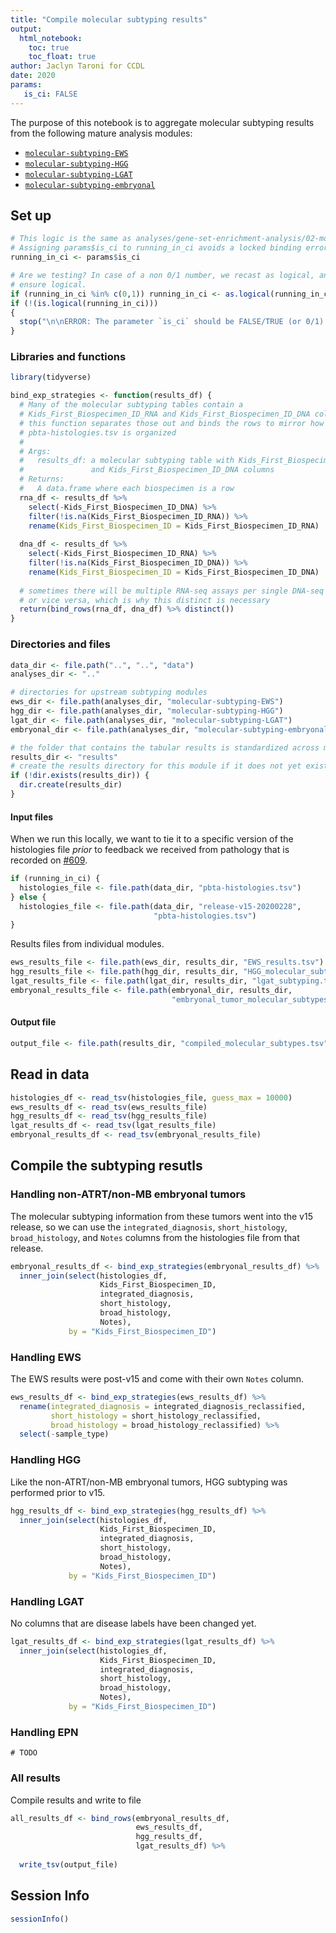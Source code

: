 ```yaml
---
title: "Compile molecular subtyping results"
output: 
  html_notebook:
    toc: true
    toc_float: true
author: Jaclyn Taroni for CCDL
date: 2020
params:
   is_ci: FALSE
---
```


The purpose of this notebook is to aggregate molecular subtyping results from the following mature analysis modules:

* [`molecular-subtyping-EWS`](https://github.com/jaclyn-taroni/OpenPBTA-analysis/tree/645-pathology-feedback/analyses/molecular-subtyping-EWS)
* [`molecular-subtyping-HGG`](https://github.com/jaclyn-taroni/OpenPBTA-analysis/tree/645-pathology-feedback/analyses/molecular-subtyping-HGG)
* [`molecular-subtyping-LGAT`](https://github.com/jaclyn-taroni/OpenPBTA-analysis/tree/645-pathology-feedback/analyses/molecular-subtyping-LGAT)
* [`molecular-subtyping-embryonal`](https://github.com/jaclyn-taroni/OpenPBTA-analysis/tree/645-pathology-feedback/analyses/molecular-subtyping-embryonal)

## Set up

```r
# This logic is the same as analyses/gene-set-enrichment-analysis/02-model-gsea.Rmd
# Assigning params$is_ci to running_in_ci avoids a locked binding error
running_in_ci <- params$is_ci

# Are we testing? In case of a non 0/1 number, we recast as logical, and then 
# ensure logical.
if (running_in_ci %in% c(0,1)) running_in_ci <- as.logical(running_in_ci)
if (!(is.logical(running_in_ci)))
{
  stop("\n\nERROR: The parameter `is_ci` should be FALSE/TRUE (or 0/1).")
}
```

### Libraries and functions

```r
library(tidyverse)
```

```r
bind_exp_strategies <- function(results_df) {
  # Many of the molecular subtyping tables contain a 
  # Kids_First_Biospecimen_ID_RNA and Kids_First_Biospecimen_ID_DNA column,
  # this function separates those out and binds the rows to mirror how 
  # pbta-histologies.tsv is organized
  #
  # Args:
  #   results_df: a molecular subtyping table with Kids_First_Biospecimen_ID_RNA
  #               and Kids_First_Biospecimen_ID_DNA columns
  # Returns:
  #   A data.frame where each biospecimen is a row
  rna_df <- results_df %>%
    select(-Kids_First_Biospecimen_ID_DNA) %>%
    filter(!is.na(Kids_First_Biospecimen_ID_RNA)) %>%
    rename(Kids_First_Biospecimen_ID = Kids_First_Biospecimen_ID_RNA)
  
  dna_df <- results_df %>%
    select(-Kids_First_Biospecimen_ID_RNA) %>%
    filter(!is.na(Kids_First_Biospecimen_ID_DNA)) %>%
    rename(Kids_First_Biospecimen_ID = Kids_First_Biospecimen_ID_DNA)
  
  # sometimes there will be multiple RNA-seq assays per single DNA-seq assay
  # or vice versa, which is why this distinct is necessary
  return(bind_rows(rna_df, dna_df) %>% distinct())
}
```

### Directories and files

```r
data_dir <- file.path("..", "..", "data")
analyses_dir <- ".."

# directories for upstream subtyping modules
ews_dir <- file.path(analyses_dir, "molecular-subtyping-EWS")
hgg_dir <- file.path(analyses_dir, "molecular-subtyping-HGG")
lgat_dir <- file.path(analyses_dir, "molecular-subtyping-LGAT")
embryonal_dir <- file.path(analyses_dir, "molecular-subtyping-embryonal")

# the folder that contains the tabular results is standardized across modules
results_dir <- "results"
# create the results directory for this module if it does not yet exist
if (!dir.exists(results_dir)) {
  dir.create(results_dir)
}
```

#### Input files

When we run this locally, we want to tie it to a specific version of the histologies file _prior_ to feedback we received from pathology that is recorded on [#609](https://github.com/AlexsLemonade/OpenPBTA-analysis/issues/609).

```r
if (running_in_ci) {
  histologies_file <- file.path(data_dir, "pbta-histologies.tsv")
} else {
  histologies_file <- file.path(data_dir, "release-v15-20200228",
                                "pbta-histologies.tsv")
}
```

Results files from individual modules.

```r
ews_results_file <- file.path(ews_dir, results_dir, "EWS_results.tsv")
hgg_results_file <- file.path(hgg_dir, results_dir, "HGG_molecular_subtype.tsv")
lgat_results_file <- file.path(lgat_dir, results_dir, "lgat_subtyping.tsv")
embryonal_results_file <- file.path(embryonal_dir, results_dir,
                                    "embryonal_tumor_molecular_subtypes.tsv")
```

#### Output file

```r
output_file <- file.path(results_dir, "compiled_molecular_subtypes.tsv")
```

## Read in data

```r
histologies_df <- read_tsv(histologies_file, guess_max = 10000)
ews_results_df <- read_tsv(ews_results_file)
hgg_results_df <- read_tsv(hgg_results_file)
lgat_results_df <- read_tsv(lgat_results_file)
embryonal_results_df <- read_tsv(embryonal_results_file)
```

## Compile the subtyping resutls

### Handling non-ATRT/non-MB embryonal tumors

The molecular subtyping information from these tumors went into the v15 release, so we can use the `integrated_diagnosis`, `short_histology`, `broad_histology`, and `Notes` columns from the histologies file from that release.

```r
embryonal_results_df <- bind_exp_strategies(embryonal_results_df) %>%
  inner_join(select(histologies_df,
                    Kids_First_Biospecimen_ID,
                    integrated_diagnosis,
                    short_histology,
                    broad_histology,
                    Notes),
             by = "Kids_First_Biospecimen_ID")
```

### Handling EWS

The EWS results were post-v15 and come with their own `Notes` column.

```r
ews_results_df <- bind_exp_strategies(ews_results_df) %>%
  rename(integrated_diagnosis = integrated_diagnosis_reclassified,
         short_histology = short_histology_reclassified,
         broad_histology = broad_histology_reclassified) %>%
  select(-sample_type)
```

### Handling HGG

Like the non-ATRT/non-MB embryonal tumors, HGG subtyping was performed prior to v15.

```r
hgg_results_df <- bind_exp_strategies(hgg_results_df) %>%
  inner_join(select(histologies_df,
                    Kids_First_Biospecimen_ID,
                    integrated_diagnosis,
                    short_histology,
                    broad_histology,
                    Notes),
             by = "Kids_First_Biospecimen_ID")
```

### Handling LGAT

No columns that are disease labels have been changed yet.

```r
lgat_results_df <- bind_exp_strategies(lgat_results_df) %>%
  inner_join(select(histologies_df,
                    Kids_First_Biospecimen_ID,
                    integrated_diagnosis,
                    short_histology,
                    broad_histology,
                    Notes),
             by = "Kids_First_Biospecimen_ID")
```

### Handling EPN 

```
# TODO
```

### All results

Compile results and write to file

```r
all_results_df <- bind_rows(embryonal_results_df,
                            ews_results_df,
                            hgg_results_df,
                            lgat_results_df) %>%
  
  write_tsv(output_file)
```

## Session Info

```r
sessionInfo()
```

